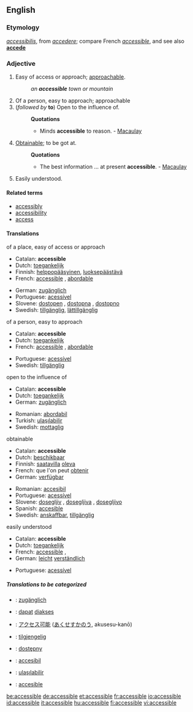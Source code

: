 ==English==

===Etymology===
{{L.}} ''[[accessibilis]]'', from ''[[accedere]]''; compare French ''[[accessible#French|accessible]]'', and see also '''[[accede]]'''

===Adjective===
{{en-adj-more}}

# Easy of access or approach; [[approachable]].
#:''an '''accessible''' town or mountain''
# Of a person, easy to approach; approachable
#(''followed by'' '''to''') Open to the influence of.
#:'''Quotations'''
#:*Minds '''accessible''' to reason. - [[Macaulay]]
# [[Obtainable]]; to be got at.
#:'''Quotations'''
#:*The best information ... at present '''accessible'''. - [[Macaulay]]
#Easily understood.

====Related terms====
*[[accessibly]]
*[[accessibility]]
*[[access]]

====Translations====
;of a place, easy of access or approach
{{top}}
*Catalan: '''accessible'''
*Dutch: [[toegankelijk]]
*Finnish: [[helppopääsyinen]], [[luoksepäästävä]]
*French: [[accessible#French|accessible]] {{mf}}, [[abordable]] {{mf}}
{{mid}}
*German: [[zugänglich]]
*Portuguese: [[acessível]]
*Slovene: [[dostopen]] {{m}}, [[dostopna]] {{f}}, [[dostopno]] {{n}}
*Swedish: [[tillgänglig]], [[lättillgänglig]]
{{bottom}}

;of a person, easy to approach
{{top}}
*Catalan: '''accessible'''
*Dutch: [[toegankelijk]]
*French: [[accessible#French|accessible]] {{mf}}, [[abordable]] {{mf}}
{{mid}}
*Portuguese: [[acessível]]
*Swedish: [[tillgänglig]]
{{bottom}}

;open to the influence of
{{top}}
*Catalan: '''accessible'''
*Dutch: [[toegankelijk]]
*German: [[zugänglich]]
{{mid}}
*Romanian: [[abordabil]]
*Turkish: [[ulaşılabilir]]
*Swedish: [[mottaglig]]
{{bottom}}

;obtainable
{{top}}
*Catalan: '''accessible'''
*Dutch: [[beschikbaar]]
*Finnish: [[saatavilla]] [[olla#Finnish|oleva]]
*French: que l'on peut [[obtenir]]
*German: [[verfügbar]]
{{mid}}
*Romanian: [[accesibil]]
*Portuguese: [[acessível]]
*Slovene: [[dosegljiv]] {{m}}, [[dosegljiva]] {{f}}, [[dosegljivo]] {{n}}
*Spanish: [[accesible]]
*Swedish: [[anskaffbar]], [[tillgänglig]]
{{bottom}}

;easily understood
{{top}}
*Catalan: '''accessible'''
*Dutch: [[toegankelijk]]
*French: [[accessible#French|accessible]] {{m}}, {{f}}
*German: [[leicht]] [[verständlich]]
{{mid}}
*Portuguese: [[acessível]]
{{bottom}}

=====Translations to be categorized=====
{{checktrans}}
*{{ttbc|German}}: [[zugänglich]]
*{{ttbc|Indonesian}}: [[dapat]] [[akses|diakses]]
*{{ttbc|Japanese}}: [[アクセス可能]] ([[あくせすかのう]], akusesu-kanō)
*{{ttbc|Norwegian}}: [[tilgjengelig]]
*{{ttbc|Polish}}: [[dostępny]]
*{{ttbc|Romanian}}: [[accesibil]]
*{{ttbc|Turkish}}: [[ulaşılabilir]]
*{{ttbc|Spanish}}: [[accesible]]

[[be:accessible]]
[[de:accessible]]
[[et:accessible]]
[[fr:accessible]]
[[io:accessible]]
[[id:accessible]]
[[it:accessible]]
[[hu:accessible]]
[[fi:accessible]]
[[vi:accessible]]